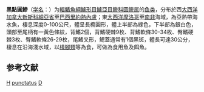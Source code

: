 {{Speciesbox 
| taxon = Decapterus punctatus 
| status = LC
| status_system = IUCN3.1
| image = Decapterus punctatus.jpg
| authority = (Cuvier, 1829)
| synonyms = *''Caranx punctatus'', Cuvier, 1829
*''Caranx sanctaehelenae'', Cuvier, 1833
*''Decapterus sanctaehelenae'', Cuvier, 1833
*''Decapterus santa-helenae'', Cuvier, 1833
}}

'''黑點圓鰺'''（[[学名|学名]]：{{lang|la|''Decapterus punctatus''}}）为[[輻鰭魚綱|輻鰭魚綱]][[鱸形目|鱸形目]][[鱸亞目|鱸亞目]][[鲹科|鲹科]][[圆鲹属|圆鲹属]]的[[鱼类|鱼类]]，分布於西[[大西洋|大西洋]][[加拿大|加拿大]][[新斯科細亞省|新斯科細亞省]]至[[巴西|巴西]][[里約熱內盧|里約熱內盧]]；東[[大西洋|大西洋]][[摩洛哥|摩洛哥]]至[[南非|南非]]海域，為亞熱帶海水魚，棲息深度0-100公尺，體呈長橢圓形，體上半部為綠色，下半部為銀白色，頭部至尾柄有一黃色條紋，背鰭2個，背鰭硬棘9枚、背鰭軟條30-34枚、臀鰭硬棘3枚、臀鰭軟條26-29枚，尾鰭叉形，鰓蓋通常有1個黑斑，體長可達30公分，棲息在沿海淺水域，以[[橈腳類|橈腳類]]等為食，可做為食用魚及餌魚。

== 参考文献 ==
{{reflist}}

{{Taxonbar}}

[[Category:食用魚|H]]
[[Category:圆鲹属|punctatus]]
[[Category:1829年描述的魚類|D]]
